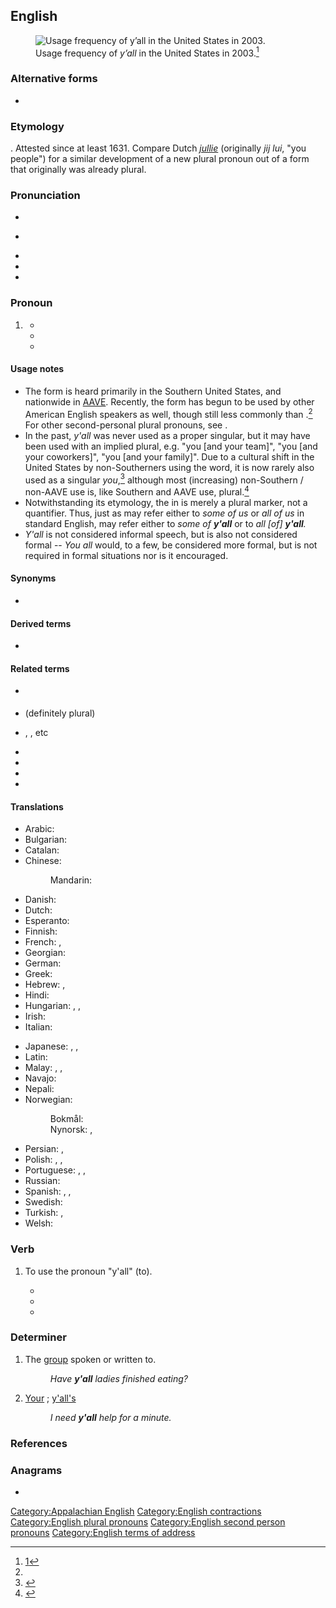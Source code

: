 {{also|yall|ya'll}}

==English==
{{wikipedia}}
[[File:Y'allMap.jpg|thumb|Usage frequency of ''y’all'' in the United States in 2003.<ref>[http://www4.uwm.edu/FLL/linguistics/dialect/staticmaps/states.html]</ref>]]

===Alternative forms===
* {{alt|en|ya’ll|yall|yo’ll|yo'll|yoll|you-all|you all}}

===Etymology===
{{contraction|en|[[you]] [[all]]}}. Attested since at least 1631. Compare Dutch ''[[jullie]]'' (originally ''jij lui'', "you people") for a similar development of a new plural pronoun out of a form that originally was already plural.

===Pronunciation===
* {{IPA|en|/jɔl/}}
* {{a|cot-caught}} {{IPA|en|/jɑl/}}
* {{audio|en|EN-y'all.ogg|Audio (Southern US)}}
* {{rhymes|en|ɔːl|s=1}}
* {{homophones|en|yawl}}

===Pronoun===
{{en-pron}}

# {{lb|en|now|chiefly|Southern US|AAVE|Appalachian|Caribbean}} {{plural of|en|you}}
#* {{quote-book|en|year=1631|author=William Lisle|title=The Faire Æthiopian|passage=[...] and this '''y'all''' know is true, [...]}}
#* {{quote-book
|en
|year=1987
|author=Judson D. Hale
|title=The education of a Yankee: an American memoir
|page=3
|passage=Much later, after dozens of the men had come up to me to shake my hand (with both of theirs) and say "'''Y'all''' come back soon, hear? ...}}
#* {{quote-book
|en
|year=2007
|author=Roy Blount
|title=Long time leaving: dispatches from up South
|page=117
|passage=People in the South do indeed seem to be addressing a single person as "'''y'all'''." For instance, a restaurant patron might ask a waiter, "What '''y'all''' got for dessert tonight?" In that case, "'''y'all'''" refers collectively to the people who run the restaurant.}}

====Usage notes====
* The form {{m|en|y'all}} is heard primarily in the Southern United States, and nationwide in [[AAVE]]. Recently, the form has begun to be used by other American English speakers as well, though still less commonly than {{m|en|you guys}}.<ref name="mel" /> For other second-personal plural pronouns, see '''{{m|en|you}}'''.
* In the past, ''y'all'' was never used as a proper singular, but it may have been used with an implied plural, e.g. "you [and your team]", "you [and your coworkers]", "you [and your family]". Due to a cultural shift in the United States by non-Southerners using the word, it is now rarely also used as a singular ''you'',<ref name="singular">{{cite-web|last=Okrent|first=Arika|date=2014-09-14|url=http://theweek.com/article/index/267886/can-yall-be-used-to-refer-to-a-single-person|title=Can y'all be used to refer to a single person?|work=The Week|publisher=The Week Publications|lang=en|accessdate=2014-09-15}}</ref> although most (increasing) non-Southern / non-AAVE use is, like Southern and AAVE use, plural.<ref name="mel">{{cite web|first=Bill|last=Black|url=https://melmagazine.com/en-us/story/why-is-everyone-suddenly-saying-yall|title=Why Is Everyone Suddenly Saying 'Y'All'?|date=November 12, 2018|work=Mel Magazine}}</ref>
* Notwithstanding its etymology, the {{m|en|all}} in {{m|en|y'all}} is merely a plural marker, not a quantifier. Thus, just as {{m|en|us}} may refer either to ''some of us'' or ''all of us'' in standard English, {{m|en|y'all}} may refer either to ''some of '''y'all''''' or to ''all [of] '''y'all'''.''
* ''Y'all'' is not considered informal speech, but is also not considered formal -- ''You all'' would, to a few, be considered more formal, but is not required in formal situations nor is it encouraged.

====Synonyms====
* {{seeSynonyms|en|y'all}}

====Derived terms====
* {{l|en|Y'all Qaeda}}

====Related terms====
* {{l|en|y'all's}} {{qualifier|possessive}}
* {{l|en|all y'all}} (definitely plural)
* {{l|en|y'all}} {{l|en|two}}, {{l|en|y'all}} {{l|en|three}}, etc
* {{l|en|ya'll}}
* {{l|en|y'awl}}
* {{l|en|allyou}}
* {{l|en|ya}}

====Translations====
{{trans-top|plural of you}}
* Arabic: {{t|ar|أَنْتُم|m}}
* Bulgarian: {{t+|bg|вие}}
* Catalan: {{t+|ca|vosaltres|m-p|f-p}}
* Chinese:
*: Mandarin: {{t+|cmn|你们|tr=nǐmen}}
* Danish: {{t+|da|I}}
* Dutch: {{t+|nl|jullie}}
* Esperanto: {{t+|eo|vi}}
* Finnish: {{t+|fi|te}}
* French: {{t+|fr|vous}}, {{t+|fr|vous autres}} {{qualifier|Louisiana}}
* Georgian: {{t|ka|თქვენ}}
* German: {{t+|de|Ihr}}
* Greek: {{t+|el|εσείς}}
* Hebrew: {{t+|he|אתם|tr=atem|sc=Hebr}}, {{t+|he|אתן|tr=aten|sc=Hebr}}
* Hindi: {{t|hi|तुम सब}}
* Hungarian: {{q|informal}} {{t+|hu|ti}}, {{q|formal or official}} {{t+|hu|önök}}, {{q|formal but somewhat personal}} {{t+|hu|maguk}}
* Irish: {{t|ga|sibh}}
* Italian: {{t|it|[[voi]]}}
{{trans-mid}}
* Japanese: {{t|ja|貴方等|tr=[[あなたら]], anatara}}, {{t+|ja|みんな|tr=minna}}, {{t|ja|貴方達|tr=[[あなたたち]], anatatachi}}
* Latin: {{t+|la|vos}}
* Malay: {{t+|ms|kalian}}, {{qualifier|informal}} {{t|ms|kau orang}}, {{t+|ms|korang}}
* Navajo: {{t|nv|tʼáá ánółtso}}
* Nepali: {{t|ne|तिमीहरू}}
* Norwegian:
*: Bokmål: {{t+|nb|dere}}
*: Nynorsk: {{t+|nn|de}}, {{t|nn|dokker}}
* Persian: {{t+|fa|شما|tr=šomâ}}, {{t+|fa|شماها|tr=šomâ-hâ}}
* Polish: {{t+|pl|wy}}, {{t|pl|panie}}, {{t+|pl|państwo}}
* Portuguese: {{t+|pt|vocês}}, {{qualifier|formal}} {{t|pt|os [[senhores]]}}, {{t|pt|as [[senhoras]]}}
* Russian: {{t+|ru|вы}}
* Spanish: {{qualifier|Spain, plural}} {{t+|es|vosotros}}, {{qualifier|Spain, objective}} {{t+|es|os}}, {{qualifier|plural formal, or Latin American plural}} {{t+|es|ustedes}}
* Swedish: {{t+|sv|ni}}
* Turkish: {{t+|tr|siz|p}}, {{t+|tr|sizler|p}}
* Welsh: {{t|cy|chi}}
{{trans-bottom}}

===Verb===
{{en-verb}}

# {{lb|en|ambitransitive|informal}} To use the pronoun "y'all" (to).
#* {{quote-book|en|year=1971|author=Frank Deford|title=There she is: the life and times of Miss America|passage=She blithely maintained that she could have smiled magnolias and "'''y'alled'''" her way out of any tight spots.}}
#* {{quote-book|en|year=1990|author=Paul Levy|title=Finger lickin' good: a Kentucky childhood|passage=With his swarthy complexion and jet black, straight hair, Louis was actually quite dashing. He wore his expensively cut clothes and heavy rings well, too. Besides his short stature, his most noticeable peculiarity was that he had a voice like Lytton Strachey's, which moved alarmingly, in the middle of a sentence, or sometimes halfway through a word, from a booming bass to the high-pitched, almost whistling soprano of a boy whose voice has not yet broken. As he '''y'alled''' and drawled&nbsp;...}}
#* {{quote-book|en|year=1997|author=Terence Sieg|title=Golf travel's guide to the world's greatest golf destinations: the ultimate resource for the discriminating golfer|passage=Indeed, non-Southerners may feel themselves "'''y'alled'''" to death down here, yet even the most stony- faced New Englander will be charmed by the warmth of the Cloister's staff. The tradition of service is simply better and more deeply entrenched in the South than in any other region of the United States.}}

===Determiner===
{{en-det}}

# The [[group]] spoken or written to.
#: ''Have '''y'all''' ladies finished eating?''
# {{lb|en|especially|AAVE}} {{cln|en|possessive determiners}} [[your|Your]] {{g|p}}; [[y'all's]]
#: ''I need '''y'all''' help for a minute.''

===References===
<references />

[[Category:Appalachian English]]

===Anagrams===
* {{anagrams|en|a=ally|-ally|Ally|Lyla|ally}}

[[Category:English contractions]]
[[Category:English plural pronouns]]
[[Category:English second person pronouns]]
[[Category:English terms of address]]